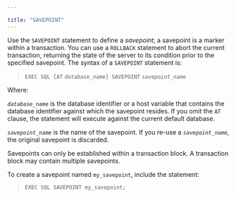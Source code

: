 ---

title: "SAVEPOINT"
---

<div id="savepoint" class="registered_link"></div>

Use the `SAVEPOINT` statement to define a *savepoint*; a savepoint is a marker within a transaction. You can use a `ROLLBACK` statement to abort the current transaction, returning the state of the server to its condition prior to the specified savepoint. The syntax of a `SAVEPOINT` statement is:

> `EXEC SQL [AT` *`database_name`*`] SAVEPOINT` *`savepoint_name`*

Where:

*`database_name`* is the database identifier or a host variable that contains the database identifier against which the savepoint resides. If you omit the `AT` clause, the statement will execute against the current default database.

*`savepoint_name`* is the name of the savepoint. If you re-use a *`savepoint_name`*, the original savepoint is discarded.

Savepoints can only be established within a transaction block. A transaction block may contain multiple savepoints.

To create a savepoint named `my_savepoint`, include the statement:

> `EXEC SQL SAVEPOINT my_savepoint;`